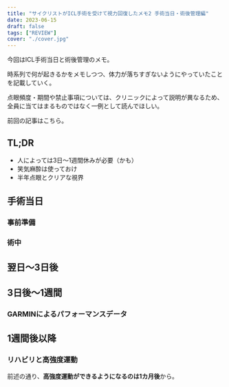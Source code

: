 ```yaml
---
title: "サイクリストがICL手術を受けて視力回復したメモ2 手術当日・術後管理編"
date: 2023-06-15
draft: false
tags: ["REVIEW"]
cover: "./cover.jpg"
---
```


今回はICL手術当日と術後管理のメモ。

時系列で何が起きるかをメモしつつ、体力が落ちすぎないようにやっていたことを記載していく。

点眼頻度・期間や禁止事項については、クリニックによって説明が異なるため、全員に当てはまるものではなく一例として読んでほしい。

前回の記事はこちら。

<LinkBox url="https://blog.gensobunya.net/post/2023/06/cyclist_icl_note1/" />

## TL;DR

- 人によっては3日～1週間休みが必要（かも）
- 笑気麻酔は使っておけ
- 半年点眼とクリアな視界

## 手術当日

### 事前準備

### 術中

## 翌日～3日後

## 3日後～1週間

### GARMINによるパフォーマンスデータ

## 1週間後以降

### リハビリと高強度運動

前述の通り、**高強度運動ができるようになるのは1カ月後**から。

